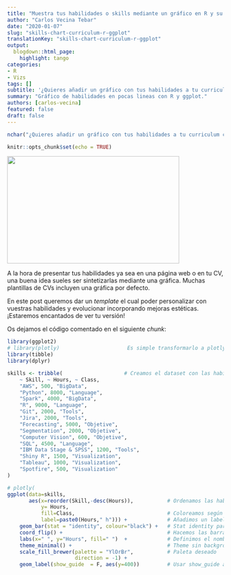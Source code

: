 ```yaml
---
title: "Muestra tus habilidades o skills mediante un gráfico en R y su paquete ggplot"
author: "Carlos Vecina Tebar"
date: "2020-01-07"
slug: "skills-chart-curriculum-r-ggplot"
translationKey: "skills-chart-curriculum-r-ggplot"
output:
  blogdown::html_page:
    highlight: tango
categories:
- R
- Vizs
tags: []
subtitle: '¿Quieres añadir un gráfico con tus habilidades a tu curriculum como Data Scientist? ¡Te mostramos cómo hacerlo en pocas lineas de código con R y ggplot!'
summary: "Gráfico de habilidades en pocas lineas con R y ggplot."
authors: [carlos-vecina]
featured: false
draft: false
---
```

```r
nchar("¿Quieres añadir un gráfico con tus habilidades a tu curriculum como Data Scientist? ¡Te mostramos cómo hacerlo en pocas lineas de código con R y ggplot")
```

```r
knitr::opts_chunk$set(echo = TRUE)
```

<img src="./featured.png" height="250px" width="400px" />

A la hora de presentar tus habilidades ya sea en una página web o en tu CV, una buena idea sueles ser sintetizarlas mediante una gráfica. Muchas plantillas de CVs incluyen una gráfica por defecto.

En este post queremos dar un *template* el cual poder personalizar con vuestras habilidades y evolucionar incorporando mejoras estéticas. ¡Estaremos encantados de ver tu versión!

Os dejamos el código comentado en el siguiente *chunk*:

```r
library(ggplot2)
# library(plotly)                      Es simple transformarlo a plotly
library(tibble)
library(dplyr)

skills <- tribble(                    # Creamos el dataset con las habilidades
    ~ Skill, ~ Hours, ~ Class,
    "AWS", 500, "BigData",
    "Python", 8000, "Language",
    "Spark", 4000, "BigData",
    "R", 9000, "Language",
    "Git", 2000, "Tools",
    "Jira", 2000, "Tools",
    "Forecasting", 5000, "Objetive",
    "Segmentation", 2000, "Objetive",
    "Computer Vision", 600, "Objetive",
    "SQL", 4500, "Language",
    "IBM Data Stage & SPSS", 1200, "Tools",
    "Shiny R", 1500, "Visualization",
    "Tableau", 1000, "Visualization",
    "Spotfire", 500, "Visualization"
) 
```


```r
# plotly(                              
ggplot(data=skills,
       aes(x=reorder(Skill,-desc(Hours)),           # Ordenamos las habilidades según las horas dedicadas
           y= Hours,                                
           fill=Class,                              # Coloreamos según ek tipo de habilidad
           label=paste0(Hours," h"))) +             # Añadimos un label con las horas
    geom_bar(stat = "identity", colour="black") +   # Stat identity para que pueda tener eje Y
    coord_flip() +                                  # Hacemos las barras horizontales
    labs(x=" ", y="Hours", fill=" ")  +             # Definimos el nombre de los ejes
    theme_minimal() +                               # Theme sin background
    scale_fill_brewer(palette = "YlOrBr",           # Paleta deseado
                      direction = -1) +
    geom_label(show_guide  = F, aes(y=400))         # Usar show_guide a pesar del warning

```


